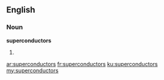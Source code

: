 ==English==

===Noun===
'''superconductors'''

# {{plural of|superconductor}}

[[ar:superconductors]]
[[fr:superconductors]]
[[ku:superconductors]]
[[my:superconductors]]